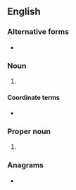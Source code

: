 {{also|lhb}}
==English==

===Alternative forms===
* {{l|en|lhb}}

===Noun===
{{en-noun}}

# {{lb|en|cricket}} {{init of|lang=en|[[left-handed]] [[batsman]]}}

====Coordinate terms====
* {{l|en|RHB}} {{gloss|right-handed batsman}}

===Proper noun===
{{en-proper noun}}

# {{init of|lang=en|[[Late Heavy Bombardment]]}}

===Anagrams===
* {{anagrams|en|a=bhl|HLB}}